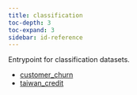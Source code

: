 ```yaml
---
title: classification
toc-depth: 3
toc-expand: 3
sidebar: id-reference
---
```


Entrypoint for classification datasets.

- [customer_churn](classification/customer_churn.qmd)
- [taiwan_credit](classification/taiwan_credit.qmd)

